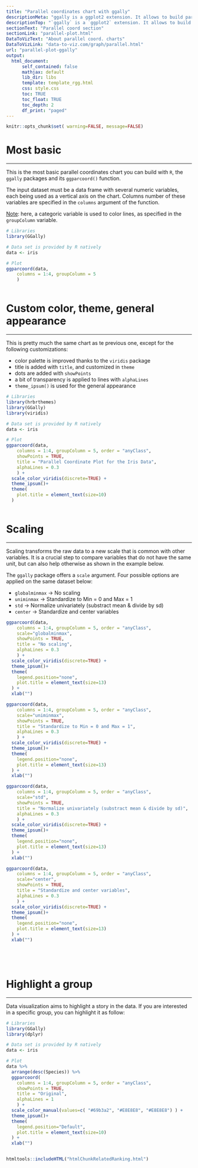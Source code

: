 ```yaml
---
title: "Parallel coordinates chart with ggally"
descriptionMeta: "ggally is a ggplot2 extension. It allows to build parallel coordinates chart thanks to the ggparcoord() function. Check several reproducible examples in this post."
descriptionTop: "`ggally` is a `ggplot2` extension. It allows to build [parallel coordinates charts](parallel-plot.html) thanks to the `ggparcoord()` function. Check several reproducible examples in this post."
sectionText: "Parallel coord section"
sectionLink: "parallel-plot.html"
DataToVizText: "About parallel coord. charts"
DataToVizLink: "data-to-viz.com/graph/parallel.html"
url: "parallel-plot-ggally"
output:
  html_document:
      self_contained: false    
      mathjax: default
      lib_dir: libs
      template: template_rgg.html
      css: style.css
      toc: TRUE
      toc_float: TRUE
      toc_depth: 2
      df_print: "paged"
---
```



```r
knitr::opts_chunk$set( warning=FALSE, message=FALSE)
```

<div class="container">




# Most basic
***

<div class = "row">

<div class = "col-md-6  col-sm-12 align-self-center">

This is the most basic parallel coordinates chart you can build with `R`, the `ggally` packages and its `ggparcoord()` function.

The input dataset must be a data frame with several numeric variables, each being used as a vertical axis on the chart. Columns number of these variables are specified in the `columns` argument of the function.

<u>Note</u>: here, a categoric variable is used to color lines, as specified in the `groupColumn` variable.

</div>


<div class = "col-md-6  col-sm-12">

```r
# Libraries
library(GGally)

# Data set is provided by R natively
data <- iris

# Plot
ggparcoord(data,
    columns = 1:4, groupColumn = 5
    ) 
```
</div>
</div>



```r
```














# Custom color, theme, general appearance {#custom}
***

<div class = "row">

<div class = "col-md-6  col-sm-12 align-self-center">

This is pretty much the same chart as te previous one, except for the following customizations:

- color palette is improved thanks to the `viridis` package
- title is added with `title`, and customized in `theme`
- dots are added with `showPoints`
- a bit of transparency is applied to lines with `alphaLines`
- `theme_ipsum()` is used for the general appearance


</div>


<div class = "col-md-6  col-sm-12">

```r
# Libraries
library(hrbrthemes)
library(GGally)
library(viridis)

# Data set is provided by R natively
data <- iris

# Plot
ggparcoord(data,
    columns = 1:4, groupColumn = 5, order = "anyClass",
    showPoints = TRUE, 
    title = "Parallel Coordinate Plot for the Iris Data",
    alphaLines = 0.3
    ) + 
  scale_color_viridis(discrete=TRUE) +
  theme_ipsum()+
  theme(
    plot.title = element_text(size=10)
  )
```
</div>
</div>



```r
```

















# Scaling {#scale}
***

Scaling transforms the raw data to a new scale that is common with other variables. It is a crucial step to compare variables that do not have the same unit, but can also help otherwise as shown in the example below.

The `ggally` package offers a `scale` argument. Four possible options are applied on the same dataset below:

- `globalminmax` &rarr; No scaling
- `uniminmax` &rarr; Standardize to Min = 0 and Max = 1
- `std` &rarr; Normalize univariately (substract mean & divide by sd)
- `center` &rarr; Standardize and center variables



<div class = "row">

<div class = "col-md-6  col-sm-12 align-self-center">

```r
ggparcoord(data,
    columns = 1:4, groupColumn = 5, order = "anyClass",
    scale="globalminmax",
    showPoints = TRUE, 
    title = "No scaling",
    alphaLines = 0.3
    ) + 
  scale_color_viridis(discrete=TRUE) +
  theme_ipsum()+
  theme(
    legend.position="none",
    plot.title = element_text(size=13)
  ) +
  xlab("")
```

</div>

<div class = "col-md-6  col-sm-12 align-self-center">

```r
ggparcoord(data,
    columns = 1:4, groupColumn = 5, order = "anyClass",
    scale="uniminmax",
    showPoints = TRUE, 
    title = "Standardize to Min = 0 and Max = 1",
    alphaLines = 0.3
    ) + 
  scale_color_viridis(discrete=TRUE) +
  theme_ipsum()+
  theme(
    legend.position="none",
    plot.title = element_text(size=13)
  ) +
  xlab("")
```

</div>

<div class = "col-md-6  col-sm-12 align-self-center">

```r
ggparcoord(data,
    columns = 1:4, groupColumn = 5, order = "anyClass",
    scale="std",
    showPoints = TRUE, 
    title = "Normalize univariately (substract mean & divide by sd)",
    alphaLines = 0.3
    ) + 
  scale_color_viridis(discrete=TRUE) +
  theme_ipsum()+
  theme(
    legend.position="none",
    plot.title = element_text(size=13)
  ) +
  xlab("")
```

</div>

<div class = "col-md-6  col-sm-12 align-self-center">

```r
ggparcoord(data,
    columns = 1:4, groupColumn = 5, order = "anyClass",
    scale="center",
    showPoints = TRUE, 
    title = "Standardize and center variables",
    alphaLines = 0.3
    ) + 
  scale_color_viridis(discrete=TRUE) +
  theme_ipsum()+
  theme(
    legend.position="none",
    plot.title = element_text(size=13)
  ) +
  xlab("")
```

</div>
</div>




```r
```

```r
```

```r
```

```r
```










# Highlight a group {#highlight}
***

<div class = "row">

<div class = "col-md-6  col-sm-12 align-self-center">

Data visualization aims to highlight a story in the data. If you are interested in a specific group, you can highlight it as follow:

</div>


<div class = "col-md-6  col-sm-12">

```r
# Libraries
library(GGally)
library(dplyr)

# Data set is provided by R natively
data <- iris

# Plot
data %>%
  arrange(desc(Species)) %>%
  ggparcoord(
    columns = 1:4, groupColumn = 5, order = "anyClass",
    showPoints = TRUE, 
    title = "Original",
    alphaLines = 1
    ) + 
  scale_color_manual(values=c( "#69b3a2", "#E8E8E8", "#E8E8E8") ) +
  theme_ipsum()+
  theme(
    legend.position="Default",
    plot.title = element_text(size=10)
  ) +
  xlab("")
```
</div>
</div>



```r
```










<!-- Close container -->
</div>




```r
htmltools::includeHTML("htmlChunkRelatedRanking.html")
```
